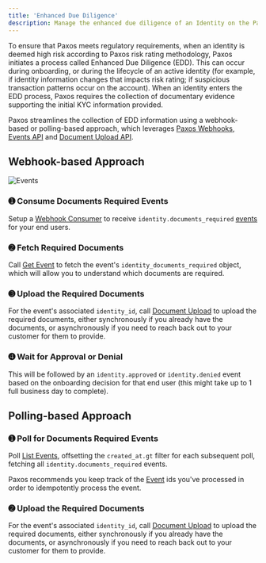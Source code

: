 ```yaml
---
title: 'Enhanced Due Diligence'
description: Manage the enhanced due diligence of an Identity on the Paxos Platform.
---
```





[create-identity]: /api-reference/identity/create-identity
[update-identity]: /api-reference/identity/update-identity
[get-identity]: /api-reference/identity/get-identity
[list-identity]: /api-reference/identity/list-identities
[reference]: /api-reference/events
[Support]: https://support.paxos.com/
[events]: /api-reference/events
[webhooks]: /guides/webhooks/index.mdx
[Get Event]: /api-reference/events/operation/GetEvent
[List Events]: /api-reference/events/list-events
[upload]: /api-reference/identity-Documents/operation/DocumentUpload
[consumer]: /guides/webhooks/quickstart.mdx




To ensure that Paxos meets regulatory requirements, when an identity is deemed high risk according to Paxos risk rating methodology, Paxos initiates a process called Enhanced Due Diligence (EDD).
This can occur during onboarding, or during the lifecycle of an active identity (for example, if identity information changes that impacts risk rating; if suspicious transaction patterns occur on the account).
When an identity enters the EDD process, Paxos requires the collection of documentary evidence supporting the initial KYC information provided.

Paxos streamlines the collection of EDD information using a webhook-based or polling-based approach, which leverages [Paxos Webhooks][webhooks], [Events API][reference] and [Document Upload API][upload].

## Webhook-based Approach

![Events](/img/events.png)

### ➊ Consume Documents Required Events

Setup a [Webhook Consumer][consumer] to receive `identity.documents_required` [events] for your end users.

### ➋ Fetch Required Documents

Call [Get Event] to fetch the event's `identity_documents_required` object, which will allow you to understand which documents are required.

### ➌ Upload the Required Documents

For the event's associated `identity_id`, call [Document Upload][upload] to upload the required documents, either synchronously if you already have the documents, or asynchronously if you need to reach back out to your customer for them to provide.

### ➍ Wait for Approval or Denial

This will be followed by an `identity.approved` or `identity.denied` event based on the onboarding decision for that end user (this might take up to 1 full business day to complete).

## Polling-based Approach

### ➊ Poll for Documents Required Events

Poll [List Events], offsetting the `created_at.gt` filter for each subsequent poll, fetching all `identity.documents_required` events.

<Info>

Paxos recommends you keep track of the [Event][events] ids you've processed in order to idempotently process the event.

</Info>

### ➋ Upload the Required Documents

For the event's associated `identity_id`, call [Document Upload][upload] to upload the required documents, either synchronously if you already have the documents, or asynchronously if you need to reach back out to your customer for them to provide.
